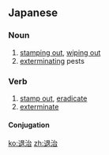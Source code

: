 ==Japanese==
{{ja-kanjitab|たい|じ|yomi=on}}

===Noun===
{{ja-noun|たいじ}}

# [[stamping out]], [[wiping out]]
# [[exterminating]] pests

===Verb===
{{ja-verb-suru|たいじ}}

# [[stamp out]], [[eradicate]]
# [[exterminate]]

====Conjugation====
{{ja-suru|たいじ}}

{{attention|ja|Buddhist sense should be added too}}

[[ko:退治]]
[[zh:退治]]